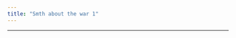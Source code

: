 ```yaml
---
title: "Smth about the war 1"
---
```


------------------------------------------------------------------------
